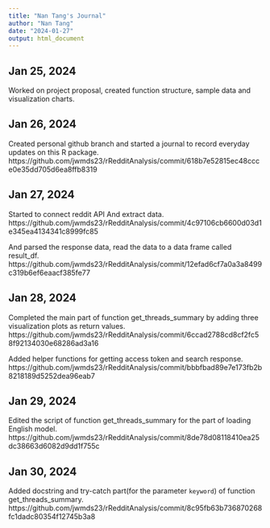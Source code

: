 ```yaml
---
title: "Nan Tang's Journal"
author: "Nan Tang"
date: "2024-01-27"
output: html_document
---
```

## Jan 25, 2024
Worked on project proposal, created function structure, sample data and visualization charts.

## Jan 26, 2024
Created personal github branch and started a journal to record everyday updates on this R package.
https://github.com/jwmds23/rRedditAnalysis/commit/618b7e52815ec48ccce0e35dd705d6ea8ffb8319

## Jan 27, 2024
Started to connect reddit API And extract data.
https://github.com/jwmds23/rRedditAnalysis/commit/4c97106cb6600d03d1e345ea4134341c8999fc85

And parsed the response data, read the data to a data frame called result_df.
https://github.com/jwmds23/rRedditAnalysis/commit/12efad6cf7a0a3a8499c319b6ef6eaacf385fe77

## Jan 28, 2024
Completed the main part of function get_threads_summary by adding three visualization plots as return values.
https://github.com/jwmds23/rRedditAnalysis/commit/6ccad2788cd8cf2fc58f92134030e68286ad3a16

Added helper functions for getting access token and search response.
https://github.com/jwmds23/rRedditAnalysis/commit/bbbfbad89e7e173fb2b8218189d5252dea96eab7

## Jan 29, 2024
Edited the script of function get_threads_summary for the part of loading English model.
https://github.com/jwmds23/rRedditAnalysis/commit/8de78d08118410ea25dc38663d6082d9dd1f755c

## Jan 30, 2024
Added docstring and try-catch part(for the parameter `keyword`) of function get_threads_summary.
https://github.com/jwmds23/rRedditAnalysis/commit/8c95fb63b736870268fc1dadc80354f12745b3a8

